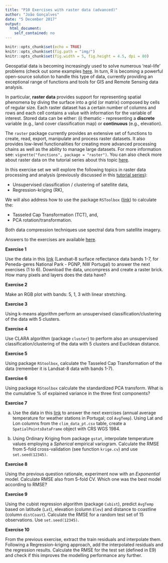 ```yaml
---
title: "P10 Exercises with raster data (advanced)"
author: "João Gonçalves"
date: "5 December 2017"
output: 
  html_document:
    self_contained: no
---
```


```r

knitr::opts_chunk$set(echo = TRUE)
knitr::opts_chunk$set(fig.path = "img/")
knitr::opts_chunk$set(fig.width = 5, fig.height = 4.5, dpi = 80)

```


Geospatial data is becoming increasingly used to solve numerous 'real-life' problems (check 
out some examples [here](http://gisgeography.com/gis-applications-uses/). In turn, 
R is becoming a powerful open-source solution to handle this type of data, currently providing 
an exceptional range of functions and tools for GIS and Remote Sensing data analysis.

In particular, __raster data__ provides support for representing spatial phenomena 
by diving the surface into a grid (or matrix) composed by cells of regular size. Each raster 
dataset has a certain number of columns and rows and each cell contains a value with information 
for the variable of interest. Stored data can be either: (i) thematic - representing a 
__discrete__ variable (e.g., land cover classification map) or __continuous__ (e.g., elevation).

The `raster` package currently provides an extensive set of functions to create, read, export, 
manipulate and process raster datasets. It also provides low-level functionalities for creating 
more advanced processing chains as well as the ability to manage large datasets. For more 
information see: `vignette("functions", package = "raster")`. You can also check more about raster 
data on the tutorial series about this topic [here](http://r-exercises.com/tag/geospatial).

In this exercise set we will explore the following topics in raster data processing and analysis 
(previously discussed in this [tutorial series](http://r-exercises.com/tag/geospatial)):      

   - Unsupervised classification / clustering of satellite data,
   - Regression-kriging (RK),
   
We will also address how to use the package `RSToolbox` ([link](https://github.com/bleutner/RStoolbox)) 
to calculate the: 
   
   - Tasseled Cap Transformation (TCT), and, 
   - PCA rotation/transformation.
   
Both data compression techniques use spectral data from satellite imagery.

Answers to the exercises are available [here](http://r-exercises.com/2018/04/04/solutions-to-exercises-with-raster-advanced/).


__Exercise 1__       

Use the data in this [link](https://raw.githubusercontent.com/joaofgoncalves/R_exercises_raster_tutorial/master/data/LT8_PNPG_MultiBand.zip) (Landsat-8 surface reflectance data bands 1-7, for Peneda-geres National Park - PGNP, NW Portugal) to answer the next exercises (1 to 6). 
Download the data, uncompress and create a raster brick. How many pixels and layers does the data have?

__Exercise 2__      

Make an RGB plot with bands: 5, 1, 3 with linear stretching.

__Exercise 3__      

Using k-means algorithm perform an unsupervised classification/clustering of the data with 5 clusters.

__Exercise 4__       

Use CLARA algorithm (package `cluster`) to perform also an unsupervised classification/clustering of the data with 5 clusters and 
Euclidean distance.

__Exercise 5__       

Using package `RStoolbox`, calculate the Tasseled Cap Transformation of the data (remember it is Landsat-8 data with bands 1-7).

__Exercise 6__       

Using package `RStoolbox` calculate the standardized PCA transform. What is the cumulative % of explained variance 
in the three first components?

__Exercise 7__            

(a) Use the data in this [link](https://raw.githubusercontent.com/joaofgoncalves/R_exercises_raster_tutorial/master/data/CLIM_DATA_PT.zip) to 
answer the next exercises (annual average temperature for weather stations in Portugal; col `AvgTemp`). 
Using Lat and Lon columns from the `clim_data_pt.csv` table, create a `SpatialPointsDataFrame` object with CRS WGS 1984. 

(b) Using Ordinary Kriging from package `gstat`, interpolate temperature values employing a _Spherical_ empirical variogram. 
Calculate the RMSE from 5-fold cross-validation (see function `krige.cv`) and use `set.seed(12345)`.

__Exercise 8__        

Using the previous question rationale, experiment now with an _Exponential_ model. Calculate RMSE also from 5-fold CV. 
Which one was the best model according to RMSE?

__Exercise 9__        

Using the cubist regression algorithm (package `Cubist`), predict `AvgTemp` based on latitude (`Lat`), elevation 
(column `Elev`) and distance to coastline (column `distCoast`). Calculate the RMSE for a random test set of 15 observations. 
Use `set.seed(12345)`.

__Exercise 10__        

From the previous exercise, extract the train residuals and interpolate them. Following a Regression-kriging approach, 
add the interpolated residuals and the regression results. Calculate the RMSE for the test set (defined in E9) and check 
if this improves the modelling performance any further.

